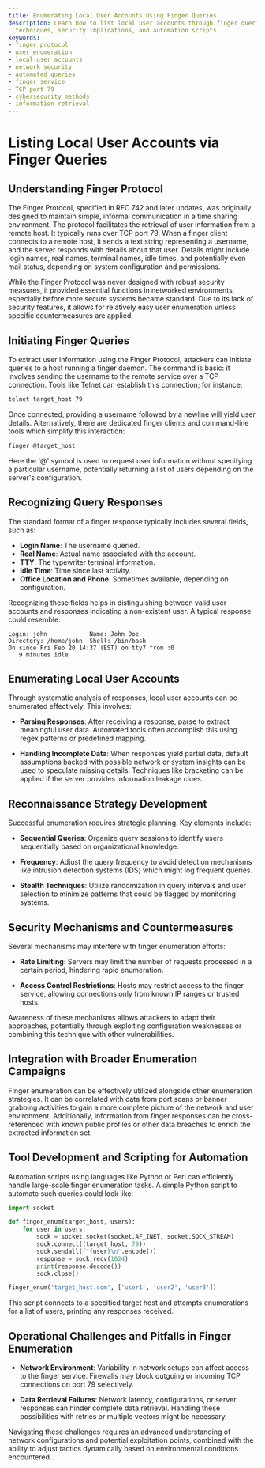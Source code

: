 ```yaml
---
title: Enumerating Local User Accounts Using Finger Queries
description: Learn how to list local user accounts through finger queries, including
  techniques, security implications, and automation scripts.
keywords:
- finger protocol
- user enumeration
- local user accounts
- network security
- automated queries
- finger service
- TCP port 79
- cybersecurity methods
- information retrieval
---
```


# Listing Local User Accounts via Finger Queries

## Understanding Finger Protocol

The Finger Protocol, specified in RFC 742 and later updates, was originally designed to maintain simple, informal communication in a time sharing environment. The protocol facilitates the retrieval of user information from a remote host. It typically runs over TCP port 79. When a finger client connects to a remote host, it sends a text string representing a username, and the server responds with details about that user. Details might include login names, real names, terminal names, idle times, and potentially even mail status, depending on system configuration and permissions.

While the Finger Protocol was never designed with robust security measures, it provided essential functions in networked environments, especially before more secure systems became standard. Due to its lack of security features, it allows for relatively easy user enumeration unless specific countermeasures are applied.

## Initiating Finger Queries

To extract user information using the Finger Protocol, attackers can initiate queries to a host running a finger daemon. The command is basic: it involves sending the username to the remote service over a TCP connection. Tools like Telnet can establish this connection; for instance:

```bash
telnet target_host 79
```

Once connected, providing a username followed by a newline will yield user details. Alternatively, there are dedicated finger clients and command-line tools which simplify this interaction:

```bash
finger @target_host
```

Here the '@' symbol is used to request user information without specifying a particular username, potentially returning a list of users depending on the server's configuration.

## Recognizing Query Responses

The standard format of a finger response typically includes several fields, such as:

- **Login Name**: The username queried.
- **Real Name**: Actual name associated with the account.
- **TTY**: The typewriter terminal information.
- **Idle Time**: Time since last activity.
- **Office Location and Phone**: Sometimes available, depending on configuration.

Recognizing these fields helps in distinguishing between valid user accounts and responses indicating a non-existent user. A typical response could resemble:

```
Login: john            Name: John Doe
Directory: /home/john  Shell: /bin/bash
On since Fri Feb 20 14:37 (EST) on tty7 from :0
   9 minutes idle
```

## Enumerating Local User Accounts

Through systematic analysis of responses, local user accounts can be enumerated effectively. This involves:

- **Parsing Responses**: After receiving a response, parse to extract meaningful user data. Automated tools often accomplish this using regex patterns or predefined mapping.
  
- **Handling Incomplete Data**: When responses yield partial data, default assumptions backed with possible network or system insights can be used to speculate missing details. Techniques like bracketing can be applied if the server provides information leakage clues.

## Reconnaissance Strategy Development

Successful enumeration requires strategic planning. Key elements include:

- **Sequential Queries**: Organize query sessions to identify users sequentially based on organizational knowledge.
  
- **Frequency**: Adjust the query frequency to avoid detection mechanisms like intrusion detection systems (IDS) which might log frequent queries.

- **Stealth Techniques**: Utilize randomization in query intervals and user selection to minimize patterns that could be flagged by monitoring systems.

  
## Security Mechanisms and Countermeasures

Several mechanisms may interfere with finger enumeration efforts:

- **Rate Limiting**: Servers may limit the number of requests processed in a certain period, hindering rapid enumeration.
  
- **Access Control Restrictions**: Hosts may restrict access to the finger service, allowing connections only from known IP ranges or trusted hosts. 

Awareness of these mechanisms allows attackers to adapt their approaches, potentially through exploiting configuration weaknesses or combining this technique with other vulnerabilities.

## Integration with Broader Enumeration Campaigns

Finger enumeration can be effectively utilized alongside other enumeration strategies. It can be correlated with data from port scans or banner grabbing activities to gain a more complete picture of the network and user environment. Additionally, information from finger responses can be cross-referenced with known public profiles or other data breaches to enrich the extracted information set.

## Tool Development and Scripting for Automation

Automation scripts using languages like Python or Perl can efficiently handle large-scale finger enumeration tasks. A simple Python script to automate such queries could look like:

```python
import socket

def finger_enum(target_host, users):
    for user in users:
        sock = socket.socket(socket.AF_INET, socket.SOCK_STREAM)
        sock.connect((target_host, 79))
        sock.sendall(f"{user}\n".encode())
        response = sock.recv(1024)
        print(response.decode())
        sock.close()

finger_enum('target_host.com', ['user1', 'user2', 'user3'])
```

This script connects to a specified target host and attempts enumerations for a list of users, printing any responses received.

## Operational Challenges and Pitfalls in Finger Enumeration

- **Network Environment**: Variability in network setups can affect access to the finger service. Firewalls may block outgoing or incoming TCP connections on port 79 selectively. 

- **Data Retrieval Failures**: Network latency, configurations, or server responses can hinder complete data retrieval. Handling these possibilities with retries or multiple vectors might be necessary. 

Navigating these challenges requires an advanced understanding of network configurations and potential exploitation points, combined with the ability to adjust tactics dynamically based on environmental conditions encountered.